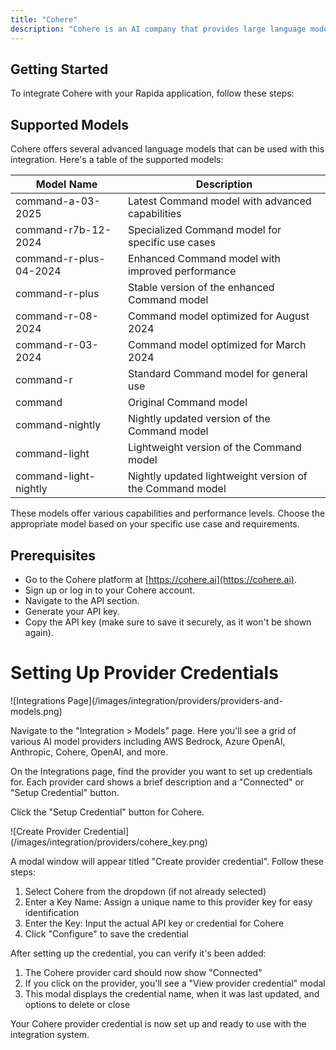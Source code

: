 ```yaml
---
title: "Cohere"
description: "Cohere is an AI company that provides large language models and NLP tools for developers and businesses."
---
```


## Getting Started

To integrate Cohere with your Rapida application, follow these steps:

## Supported Models

Cohere offers several advanced language models that can be used with this integration. Here's a table of the supported models:

| Model Name             | Description                                              |
| ---------------------- | -------------------------------------------------------- |
| command-a-03-2025      | Latest Command model with advanced capabilities          |
| command-r7b-12-2024    | Specialized Command model for specific use cases         |
| command-r-plus-04-2024 | Enhanced Command model with improved performance         |
| command-r-plus         | Stable version of the enhanced Command model             |
| command-r-08-2024      | Command model optimized for August 2024                  |
| command-r-03-2024      | Command model optimized for March 2024                   |
| command-r              | Standard Command model for general use                   |
| command                | Original Command model                                   |
| command-nightly        | Nightly updated version of the Command model             |
| command-light          | Lightweight version of the Command model                 |
| command-light-nightly  | Nightly updated lightweight version of the Command model |

These models offer various capabilities and performance levels. Choose the appropriate model based on your specific use case and requirements.

## Prerequisites

- Go to the Cohere platform at [https://cohere.ai](https://cohere.ai).
- Sign up or log in to your Cohere account.
- Navigate to the API section.
- Generate your API key.
- Copy the API key (make sure to save it securely, as it won't be shown again).

# Setting Up Provider Credentials

<Steps>
<Step title="Access the Integrations Page">
![Integrations Page](/images/integration/providers/providers-and-models.png)

Navigate to the "Integration > Models" page. Here you'll see a grid of various AI model providers including AWS Bedrock, Azure OpenAI, Anthropic, Cohere, OpenAI, and more.

</Step>

<Step title="Select a Provider">
On the Integrations page, find the provider you want to set up credentials for. Each provider card shows a brief description and a "Connected" or "Setup Credential" button.

Click the "Setup Credential" button for Cohere.

</Step>

<Step title="Create Provider Credential">
![Create Provider Credential](/images/integration/providers/cohere_key.png)

A modal window will appear titled "Create provider credential". Follow these steps:

1. Select Cohere from the dropdown (if not already selected)
2. Enter a Key Name: Assign a unique name to this provider key for easy identification
3. Enter the Key: Input the actual API key or credential for Cohere
4. Click "Configure" to save the credential

</Step>

<Step title="Verify Credential Setup">
After setting up the credential, you can verify it's been added:

1. The Cohere provider card should now show "Connected"
2. If you click on the provider, you'll see a "View provider credential" modal
3. This modal displays the credential name, when it was last updated, and options to delete or close

</Step>
</Steps>

Your Cohere provider credential is now set up and ready to use with the integration system.
